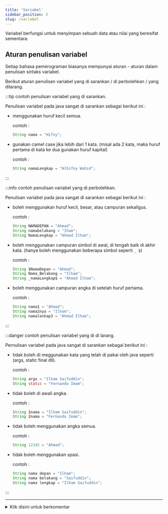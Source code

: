 ```yaml
---
title: 'Variabel'
sidebar_position: 3
slug: /variabel
---
```


Variabel berfungsi untuk menyimpan sebuah data atau nilai yang beresifat sementara.

## Aturan penulisan variabel

Setiap bahasa pemerograman biasanya mempunyai aturan - aturan dalam penulisan sintaks variabel.

Berikut aturan penulisan variabel yang di sarankan / di perbolehkan / yang dilarang.

<Tabs>
<TabItem value="disarankan" label="Di Sarankan" default>

:::tip contoh penulisan variabel yang di sarankan.

Penulisan variabel pada java sangat di sarankan sebagai berikut ini : 

- menggunakan huruf kecil semua.

  contoh : 
  ```java
  String nama = "Hifny";
  ```
- gunakan camel case jika lebih dari 1 kata. (misal ada 2 kata, maka huruf pertama di kata ke dua gunakan huruf kapital)

  contoh : 
  ```java
  String namaLengkap = "Alhifny Wahid";
  ```

:::

</TabItem>
<TabItem value="diperbolehkan" label="Di Perbolehkan">

:::info contoh penulisan variabel yang di perbolehkan.

Penulisan variabel pada java sangat di sarankan sebagai berikut ini : 

- boleh menggunakan huruf kecil, besar, atau campuran sekaligus.

  contoh : 
  ```java
  String NAMADEPAN = "Ahmad";
  String namabelakang = "Iham";
  String NamaLengkap = "Ahmad Ilham";
  ```
- boleh menggunakan campuran simbol di awal, di tengah baik di akhir kata. (hanya boleh menggunakan beberapa simbol seperti `_ $`)

  contoh : 
  ```java
  String $NamaDepan = "Ahmad";
  String Nama_Belakang = "Ilham";
  String _namaLengkap$ = "Ahmad Ilham";
  ```
- boleh menggunakan campuran angka di setelah huruf pertama.

  contoh : 
  ```java
  String nama1 = "Ahmad";
  String nama2nya = "Ilham";
  String namalenkap3 = "Ahmad Ilham";
  ```

:::

</TabItem>
<TabItem value="dilarang" label="Di Larang">

:::danger contoh penulisan variabel yang di di larang.

Pernulisan variabel pada java sangat di sarankan sebagai berikut ini : 

- tidak boleh di meggunakan kata yang telah di pakai oleh java seperti (args, static final dll).

  contoh : 
  ```java
  String args = "Ilham Saifuddin";
  String static = "Fernando Imam";
  ```

- tidak boleh di awali angka.

  contoh : 
  ```java
  String 1nama = "Ilham Saifuddin";
  String 2nama = "Fernando Imam";
  ```
- tidak boleh menggunakan angka semua.

  contoh : 
  ```java
  String 12345 = "Ahmad";
  ```
- tidak boleh menggunakan spasi.

  contoh : 
  ```java
  String nama depan = "Ilham";
  String nama belakang = "Saifuddin";
  String nama lengkap = "Ilham Saifuddin";
  ```

:::

</TabItem>
</Tabs> 


<hr />
<details>
<summary id="sinal">Klik disini untuk berkomentar</summary>
<comentar />
</details>